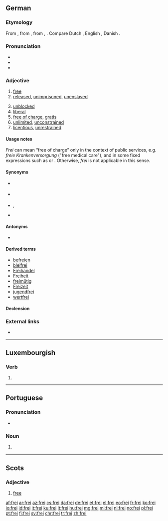 {{also|Frei|-frei|freí}}
==German==

===Etymology===
From {{etyl|goh|de}} {{term|frī|lang=goh}}, from {{etyl|gem-pro|de}} {{m|gem-pro|*frijaz}}, from {{etyl|ine-pro|de}} {{m|ine-pro|*prei-||to be fond of}}, {{m|ine-pro|*prey-}}. Compare Dutch {{term|vrij|lang=nl}}, English {{term|free|lang=en}}, Danish {{term|fri|lang=da}}.

===Pronunciation===
* {{IPA|lang=de|[fʁaɪ̯]}}
* {{audio|De-frei.ogg|Audio}}
* {{rhymes|aɪ̯|lang=de}}

===Adjective===
{{de-adj|er|sten|sup2=freiesten}}

# [[free]]
# [[released]], [[unimprisoned]], [[unenslaved]]
#: {{ux|de|Stadtluft macht '''frei'''.|City air makes one '''free'''.}}
# [[unblocked]]
# [[liberal]]
# [[free of charge]], [[gratis]] {{qualifier|see usage notes}}
# [[unlimited]], [[unconstrained]]
# [[licentious]], [[unrestrained]]

====Usage notes====
''Frei'' can mean “free of charge” only in the context of public services, e.g. ''freie Krankenversorgung'' ("free medical care"), and in some fixed expressions such as {{term|Freibier||free beer|lang=de}} or {{term|freie Kost und Logis||free board and lodge|lang=de}}. Otherwise, ''frei'' is not applicable in this sense.

====Synonyms====
* {{sense|unbound}} {{l|de|ungebunden}}
* {{sense|unconstrained}} {{l|de|ungezwungen}}
* {{sense|liberal}} {{l|de|liberal}}, {{l|de|freiheitlich}}
* {{sense|free of charge}} {{l|de|kostenlos}}

====Antonyms====
* {{l|de|unfrei}}

====Derived terms====
* [[befreien]]
* [[bleifrei]]
* [[Freihandel]]
* [[Freiheit]]
* [[freimütig]]
* [[Freizeit]]
* [[jugendfrei]]
* [[wertfrei]]

====Declension====
{{de-decl-adj|frei|freier|freist|sup2=freiest}}

===External links===
* {{R:Duden}}

----

==Luxembourgish==

===Verb===
{{head|lb|verb form}}

# {{inflection of|freien||2|s|imp|lang=lb}}

----

==Portuguese==

===Pronunciation===
* {{a|Portugal}} {{IPA|/ˈfɾɐj/|/ˈfɾej/|lang=pt}}

===Noun===
{{pt-noun|m|freis}}

# {{alternative form of|freire|lang=pt}}
#: {{usex|'''Frei''' Luís de Sousa|translation='''Brother''' Luís de Sousa.|lang=pt}}

----

==Scots==

===Adjective===
{{sco-adj|freier|freiist}}

# {{context|South Scots|archaic|lang=sco}} [[free]]

[[af:frei]]
[[ar:frei]]
[[az:frei]]
[[cs:frei]]
[[da:frei]]
[[de:frei]]
[[et:frei]]
[[el:frei]]
[[eo:frei]]
[[fr:frei]]
[[ko:frei]]
[[io:frei]]
[[id:frei]]
[[it:frei]]
[[ku:frei]]
[[lt:frei]]
[[hu:frei]]
[[mg:frei]]
[[mi:frei]]
[[nl:frei]]
[[no:frei]]
[[pl:frei]]
[[pt:frei]]
[[fi:frei]]
[[sv:frei]]
[[chr:frei]]
[[tr:frei]]
[[zh:frei]]